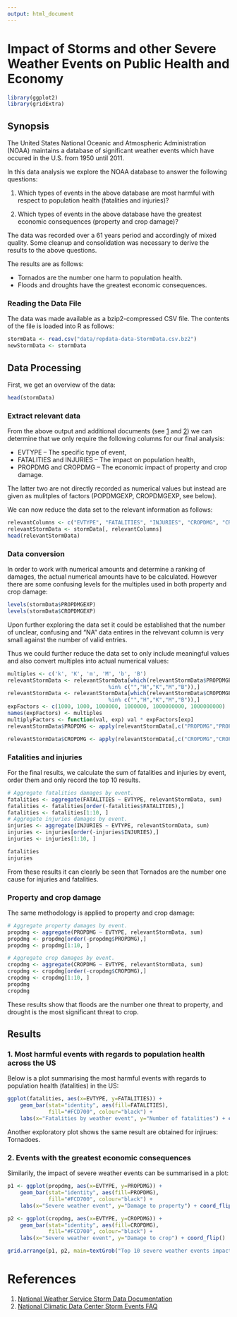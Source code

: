 ```yaml
---
output: html_document
---
```

# Impact of Storms and other Severe Weather Events on Public Health and Economy

```r
library(ggplot2)
library(gridExtra)
```

## Synopsis
The United States National Oceanic and Atmospheric Administration (NOAA) maintains a database of significant weather events which have occured in the U.S. from 1950 until 2011. 

In this data analysis we explore the NOAA database to answer the following questions:

1. Which types of events in the above database are most harmful with respect to population health (fatalities and injuries)?

2. Which types of events in the above database have the greatest economic consequences (property and crop damage)?

The data was recorded over a 61 years period and accordingly of mixed quality. Some cleanup and consolidation was necessary to derive the results to the above questions.

The results are as follows:

* Tornados are the number one harm to population health.
* Floods and droughts have the greatest economic consequences.

### Reading the Data File
The data was made available as a bzip2-compressed CSV file. The contents of the file is loaded into R as follows:

```r
stormData <- read.csv("data/repdata-data-StormData.csv.bz2")
newStormData <- stormData
```

## Data Processing
First, we get an overview of the data:

```r
head(stormData)
```

### Extract relevant data
From the above output and additional documents (see [1](#references) and [2](#references)) we can determine that we only require the following columns for our final analysis:

* EVTYPE -- The specific type of event,
* FATALITIES and INJURIES -- The impact on population health, 
* PROPDMG and CROPDMG -- The economic impact of property and crop damage.

The latter two are not directly recorded as numerical values but instead are given as mulitples of factors (POPDMGEXP, CROPDMGEXP, see below).

We can now reduce the data set to the relevant information as follows:

```r
relevantColumns <- c("EVTYPE", "FATALITIES", "INJURIES", "CROPDMG", "CROPDMGEXP", "PROPDMG", "PROPDMGEXP")
relevantStormData <- stormData[, relevantColumns]
head(relevantStormData)
```

### Data conversion
In order to work with numerical amounts and determine a ranking of damages, the actual numerical amounts have to be calculated. However there are some confusing levels for the multiples used in both property and crop damage:

```r
levels(stormData$PROPDMGEXP)
levels(stormData$CROPDMGEXP)
```

Upon further exploring the data set it could be established that the number of unclear, confusing and "NA" data entires in the relvevant column is very small against the number of valid entries.

Thus we could further reduce the data set to only include meaningful values and also convert multiples into actual numerical values:

```r
multiples <- c('k', 'K', 'm', 'M', 'b', 'B')
relevantStormData <- relevantStormData[which(relevantStormData$PROPDMGEXP 
                                %in% c("","H","K","M","B")),]
relevantStormData <- relevantStormData[which(relevantStormData$CROPDMGEXP
                                %in% c("","H","K","M","B")),]
expFactors <- c(1000, 1000, 1000000, 1000000, 1000000000, 1000000000)
names(expFactors) <- multiples
multiplyFactors <- function(val, exp) val * expFactors[exp]  
relevantStormData$PROPDMG <- apply(relevantStormData[,c("PROPDMG","PROPDMGEXP")], 1, function(x) multiplyFactors(as.numeric(x["PROPDMG"]), x["PROPDMGEXP"]))

relevantStormData$CROPDMG <- apply(relevantStormData[,c("CROPDMG","CROPDMGEXP")], 1, function(x) multiplyFactors(as.numeric(x["CROPDMG"]), x["CROPDMGEXP"]))
```

### Fatalities and injuries

For the final results, we calculate the sum of fatalities and injuries by event, order them and only record the top 10 results.

```r
# Aggregate fatalities damages by event.
fatalities <- aggregate(FATALITIES ~ EVTYPE, relevantStormData, sum)
fatalities <- fatalities[order(-fatalities$FATALITIES),]
fatalities <- fatalities[1:10, ]
# Aggregate injuries damages by event.
injuries <- aggregate(INJURIES ~ EVTYPE, relevantStormData, sum)
injuries <- injuries[order(-injuries$INJURIES),]
injuries <- injuries[1:10, ]

fatalities
injuries
```

From these results it can clearly be seen that Tornados are the number one cause for injuries and fatalities.

### Property and crop damage
The same methodology is applied to property and crop damage:

```r
# Aggregate property damages by event.
propdmg <- aggregate(PROPDMG ~ EVTYPE, relevantStormData, sum)
propdmg <- propdmg[order(-propdmg$PROPDMG),]
propdmg <- propdmg[1:10, ]

# Aggregate crop damages by event.
cropdmg <- aggregate(CROPDMG ~ EVTYPE, relevantStormData, sum)
cropdmg <- cropdmg[order(-cropdmg$CROPDMG),]
cropdmg <- cropdmg[1:10, ]
propdmg
cropdmg
```

These results show that floods are the number one threat to property, and drought is the most significant threat to crop.

## Results

### 1. Most harmful events with regards to population health across the US
Below is a plot summarising the most harmful events with regards to population health (fatalities) in the US:
```r
ggplot(fatalities, aes(x=EVTYPE, y=FATALITIES)) + 
    geom_bar(stat="identity", aes(fill=FATALITIES), 
             fill="#FCD700", colour="black") + 
    labs(x="Fatalities by weather event", y="Number of fatalities") + coord_flip()
```

Another exploratory plot shows the same result are obtained for injirues: Tornadoes.

### 2. Events with the greatest economic consequences
Similarily, the impact of severe weather events can be summarised in a plot:
```r
p1 <- ggplot(propdmg, aes(x=EVTYPE, y=PROPDMG)) + 
    geom_bar(stat="identity", aes(fill=PROPDMG), 
             fill="#FCD700", colour="black") + 
    labs(x="Severe weather event", y="Damage to property") + coord_flip()

p2 <- ggplot(cropdmg, aes(x=EVTYPE, y=CROPDMG)) + 
    geom_bar(stat="identity", aes(fill=CROPDMG), 
             fill="#FCD700", colour="black") +
    labs(x="Severe weather event", y="Damage to crop") + coord_flip()

grid.arrange(p1, p2, main=textGrob("Top 10 severe weather events impacting the economy.", gp=gpar(cex=1, fontface="bold", col="#000099")))
```

# References
1. [National Weather Service Storm Data Documentation](https://d396qusza40orc.cloudfront.net/repdata%2Fpeer2_doc%2Fpd01016005curr.pdf)
2. [National Climatic Data Center Storm Events FAQ](https://d396qusza40orc.cloudfront.net/repdata%2Fpeer2_doc%2FNCDC%20Storm%20Events-FAQ%20Page.pdf)
